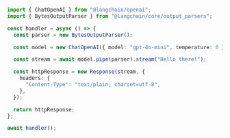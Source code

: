 ```typescript
import { ChatOpenAI } from "@langchain/openai";
import { BytesOutputParser } from "@langchain/core/output_parsers";

const handler = async () => {
  const parser = new BytesOutputParser();

  const model = new ChatOpenAI({ model: "gpt-4o-mini", temperature: 0 });

  const stream = await model.pipe(parser).stream("Hello there!");

  const httpResponse = new Response(stream, {
    headers: {
      "Content-Type": "text/plain; charset=utf-8",
    },
  });

  return httpResponse;
};

await handler();
```